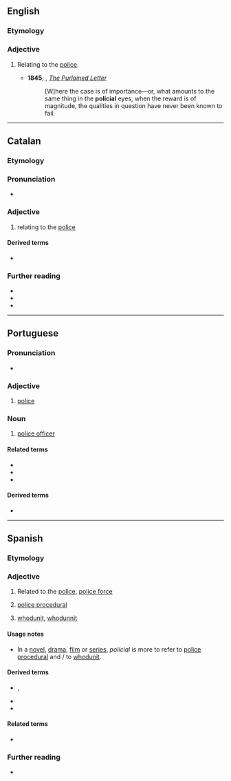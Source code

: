 ==English==

===Etymology===
{{suffix|en|police|ial}}

===Adjective===
{{en-adj|-}}

# {{lb|en|archaic}} Relating to the [[police]].
#* '''1845''', {{w|Edgar Allan Poe}}, ''[[s:Tales (Poe)/The Purloined Letter|The Purloined Letter]]''
#*: [W]here the case is of importance—or, what amounts to the same thing in the '''policial''' eyes, when the reward is of magnitude, the qualities in question have never been known to fail.

----

==Catalan==

===Etymology===
{{af|ca|policia|-al}}

===Pronunciation===
* {{ca-IPA}}

===Adjective===
{{ca-adj|mf}}

# relating to the [[police]]
#: {{syn|ca|policíac}}

====Derived terms====
* {{l|ca|brutalitat policial}}

===Further reading===
* {{R:IEC2}}
* {{R:GDLC}}
* {{R:DNV}}

----

==Portuguese==

===Pronunciation===
* {{a|Brazil}} {{IPA|pt|/pu.li.si.ˈaw/}}

===Adjective===
{{pt-adj}}

# {{lb|pt|relational}} [[police]]

===Noun===
{{pt-noun|mfbysense}}

# {{lb|pt|Brazil}} [[police officer]]
#: {{syn|pt|polícia|guarda}}

====Related terms====
* {{l|pt|polícia}}
* {{l|pt|policiamento}}
* {{l|pt|policiar}}

====Derived terms====
* {{l|pt|parapolicial}}

----

==Spanish==

===Etymology===
{{suffix|es|policía|al}}

===Adjective===
{{es-adj}}

# {{lb|es|Spain}} Related to the [[police]], [[police force]]
#: {{syn|es|policíaco|policíaca|policiaco|policiaca}}
# [[police procedural]]
#: {{syn|es|de policías}}
# [[whodunit]], [[whodunnit]] {{q|UK}}
#: {{syn|es|policíaco|policíaca|policiaco|policiaca}}

====Usage notes====
* In a [[novel]], [[drama]], [[film]] or [[series]], ''policial'' is more to refer to [[police procedural]] and {{m|es|policiaco}}/{{m|es|policíaco}} to [[whodunit]].

====Derived terms====
* {{sense|whodunit}} {{l|es|novela policiaca|g=f}}, {{l|es|serie de televisión policíaca|g=f}}
* {{l|es|parapolicial}}
* {{l|es|policialmente}}

====Related terms====
* {{l|es|policía|g=f}}

===Further reading===
* {{R:es:DRAE}}
